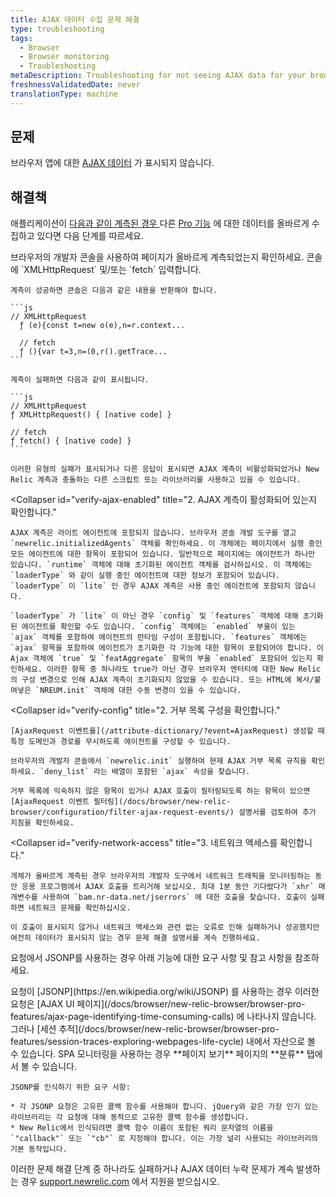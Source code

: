 ```yaml
---
title: AJAX 데이터 수집 문제 해결
type: troubleshooting
tags:
  - Browser
  - Browser monitoring
  - Troubleshooting
metaDescription: Troubleshooting for not seeing AJAX data for your browser app.
freshnessValidatedDate: never
translationType: machine
---
```


## 문제

브라우저 앱에 대한 [AJAX 데이터](/docs/browser/new-relic-browser/browser-pro-features/ajax-page-identifying-time-consuming-calls) 가 표시되지 않습니다.

## 해결책

애플리케이션이 [다음과 같이 계측된 경우 <InlinePopover type="browser"/>](/docs/browser/new-relic-browser/installation-configuration/troubleshooting-browser-monitoring-installation)다른 [Pro 기능](/docs/browser/new-relic-browser/browser-pro-features) 에 대한 데이터를 올바르게 수집하고 있다면 다음 단계를 따르세요.

<CollapserGroup>
  <Collapser
    id="verify-instrumentation"
    title="1. 페이지가 계측되었는지 확인합니다."
  >
    브라우저의 개발자 콘솔을 사용하여 페이지가 올바르게 계측되었는지 확인하세요. 콘솔에 `XMLHttpRequest` 및/또는 `fetch` 입력합니다.

    계측이 성공하면 콘솔은 다음과 같은 내용을 반환해야 합니다.

    ```js
    // XMLHttpRequest
      ƒ (e){const t=new o(e),n=r.context...

      // fetch
      ƒ (){var t=3,n=(0,r().getTrace...
    ```

    계측이 실패하면 다음과 같이 표시됩니다.

    ```js
    // XMLHttpRequest
    ƒ XMLHttpRequest() { [native code] }

    // fetch 
    ƒ fetch() { [native code] }
    ```

    이러한 유형의 실패가 표시되거나 다른 응답이 표시되면 AJAX 계측이 비활성화되었거나 New Relic 계측과 충돌하는 다른 스크립트 또는 라이브러리를 사용하고 있을 수 있습니다.
  </Collapser>

  <Collapser
    id="verify-ajax-enabled"
    title="2. AJAX 계측이 활성화되어 있는지 확인합니다."
  >
    AJAX 계측은 라이트 에이전트에 포함되지 않습니다. 브라우저 콘솔 개발 도구를 열고 `newrelic.initializedAgents` 객체를 확인하세요. 이 개체에는 페이지에서 실행 중인 모든 에이전트에 대한 항목이 포함되어 있습니다. 일반적으로 페이지에는 에이전트가 하나만 있습니다. `runtime` 객체에 대해 초기화된 에이전트 객체를 검사하십시오. 이 객체에는 `loaderType` 와 같이 실행 중인 에이전트에 대한 정보가 포함되어 있습니다. `loaderType` 이 `lite` 인 경우 AJAX 계측은 사용 중인 에이전트에 포함되지 않습니다.

    `loaderType` 가 `lite` 이 아닌 경우 `config` 및 `features` 객체에 대해 초기화된 에이전트를 확인할 수도 있습니다. `config` 객체에는 `enabled` 부울이 있는 `ajax` 객체를 포함하여 에이전트의 런타임 구성이 포함됩니다. `features` 객체에는 `ajax` 항목을 포함하여 에이전트가 초기화한 각 기능에 대한 항목이 포함되어야 합니다. 이 Ajax 객체에 `true` 및 `featAggregate` 항목의 부울 `enabled` 포함되어 있는지 확인하세요. 이러한 항목 중 하나라도 true가 아닌 경우 브라우저 엔터티에 대한 New Relic의 구성 변경으로 인해 AJAX 계측이 초기화되지 않았을 수 있습니다. 또는 HTML에 복사/붙여넣은 `NREUM.init` 객체에 대한 수동 변경이 있을 수 있습니다.
  </Collapser>

  <Collapser
    id="verify-config"
    title="2. 거부 목록 구성을 확인합니다."
  >
    [AjaxRequest 이벤트를](/attribute-dictionary/?event=AjaxRequest) 생성할 때 특정 도메인과 경로를 무시하도록 에이전트를 구성할 수 있습니다.

    브라우저의 개발자 콘솔에서 `newrelic.init` 실행하여 현재 AJAX 거부 목록 규칙을 확인하세요. `deny_list` 라는 배열이 포함된 `ajax` 속성을 찾습니다.

    거부 목록에 익숙하지 않은 항목이 있거나 AJAX 호출이 필터링되도록 하는 항목이 있으면 [AjaxRequest 이벤트 필터링](/docs/browser/new-relic-browser/configuration/filter-ajax-request-events/) 설명서를 검토하여 추가 지침을 확인하세요.
  </Collapser>

  <Collapser
    id="verify-network-access"
    title="3. 네트워크 액세스를 확인합니다."
  >
    개체가 올바르게 계측된 경우 브라우저의 개발자 도구에서 네트워크 트래픽을 모니터링하는 동안 응용 프로그램에서 AJAX 호출을 트리거해 보십시오. 최대 1분 동안 기다렸다가 `xhr` 매개변수를 사용하여 `bam.nr-data.net/jserrors` 에 대한 호출을 찾습니다. 호출이 실패하면 네트워크 문제를 확인하십시오.

    이 호출이 표시되지 않거나 네트워크 액세스와 관련 없는 오류로 인해 실패하거나 성공했지만 여전히 데이터가 표시되지 않는 경우 문제 해결 설명서를 계속 진행하세요.
  </Collapser>
</CollapserGroup>

요청에서 JSONP를 사용하는 경우 아래 기능에 대한 요구 사항 및 참고 사항을 참조하세요.

<CollapserGroup>
  <Collapser
    id="jsonp"
    title="JSONP 요구 사항"
  >
    요청이 [JSONP](https://en.wikipedia.org/wiki/JSONP) 를 사용하는 경우 이러한 요청은 [AJAX UI 페이지](/docs/browser/new-relic-browser/browser-pro-features/ajax-page-identifying-time-consuming-calls) 에 나타나지 않습니다. 그러나 [세션 추적](/docs/browser/new-relic-browser/browser-pro-features/session-traces-exploring-webpages-life-cycle) 내에서 자산으로 볼 수 있습니다. SPA 모니터링을 사용하는 경우 **페이지 보기** 페이지의 **분류** 탭에서 볼 수 있습니다.

    JSONP를 인식하기 위한 요구 사항:

    * 각 JSONP 요청은 고유한 콜백 함수를 사용해야 합니다. jQuery와 같은 가장 인기 있는 라이브러리는 각 요청에 대해 동적으로 고유한 콜백 함수를 생성합니다.
    * New Relic에서 인식되려면 콜백 함수 이름이 포함된 쿼리 문자열의 이름을 `"callback"` 또는 `"cb"` 로 지정해야 합니다. 이는 가장 널리 사용되는 라이브러리의 기본 동작입니다.
  </Collapser>
</CollapserGroup>

이러한 문제 해결 단계 중 하나라도 실패하거나 AJAX 데이터 누락 문제가 계속 발생하는 경우 [support.newrelic.com](https://support.newrelic.com) 에서 지원을 받으십시오.